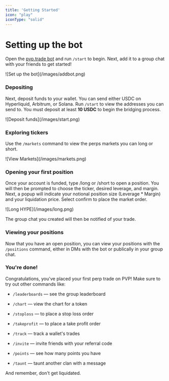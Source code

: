 ```yaml
---
title: 'Getting Started'
icon: "play"
iconType: "solid"
---
```


# Setting up the bot

Open the [pvp.trade bot](https://t.me/pvptrade_bot) and run `/start` to begin. Next, add it to a group chat with your friends to get started!

<Frame>
  ![Set up the bot](/images/addbot.png)
</Frame>

### Depositing

Next, deposit funds to your wallet. You can send either USDC on Hyperliquid, Arbitrum, or Solana. Run `/start` to view the addresses you can send to. You must deposit at least **10 USDC** to begin the bridging process.

<Frame>
  ![Deposit funds](/images/start.png)
</Frame>

### Exploring tickers

Use the `/markets` command to view the perps markets you can long or short.

<Frame>
  ![View Markets](/images/markets.png)
</Frame>

### Opening your first position

Once your account is funded, type /long or /short to open a position. You will then be prompted to choose the ticker, desired leverage, and margin. Next, a popup will indicate your notional position size (Leverage \* Margin) and your liquidation price.  Select confirm to place the market order.

<Frame>
  ![Long HYPE](/images/long.png)
</Frame>

The group chat you created will then be notified of your trade.

### Viewing your positions

Now that you have an open position, you can view your positions with the `/positions` command, either in DMs with the bot or publically in your group chat.

### You're done!

Congratulations, you've placed your first perp trade on PVP! Make sure to try out other commands like:

* `/leaderboards` — see the group leaderboard

* `/chart` — view the chart for a token

* `/stoploss` — to place a stop loss order

* `/takeprofit` — to place a take profit order

* `/track` — track a wallet's trades

* `/invite` — invite friends with your referral code

* `/points` — see how many points you have

* `/taunt` — taunt another clan with a message

And remember, don't get liquidated.